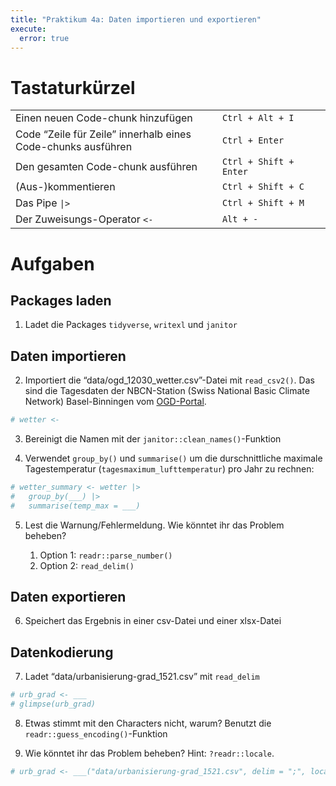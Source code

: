 ```yaml
---
title: "Praktikum 4a: Daten importieren und exportieren"
execute: 
  error: true
---
```


# Tastaturkürzel

|  |  |
|-----------------------------------------------|-------------------------|
| Einen neuen Code-chunk hinzufügen | `Ctrl + Alt + I` |
| Code "Zeile für Zeile" innerhalb eines Code-chunks ausführen | `Ctrl + Enter` |
| Den gesamten Code-chunk ausführen | `Ctrl + Shift + Enter` |
| (Aus-)kommentieren | `Ctrl + Shift + C` |
| Das Pipe `|>` | `Ctrl + Shift + M` |
| Der Zuweisungs-Operator `<-` | `Alt + -` |

# Aufgaben

## Packages laden

1.  Ladet die Packages `tidyverse`, `writexl` und `janitor`

## Daten importieren

2.  Importiert die "data/ogd_12030_wetter.csv"-Datei mit `read_csv2()`. Das sind die Tagesdaten der NBCN-Station (Swiss National Basic Climate Network) Basel-Binningen vom [OGD-Portal](https://data.bl.ch/explore/dataset/12030/table/?disjunctive.jahr&sort=date&q.timerange.date=date:%5B1900-01-01+TO+2024-12-31%5D).

```r
# wetter <- 
```

3.  Bereinigt die Namen mit der `janitor::clean_names()`-Funktion

4.  Verwendet `group_by()` und `summarise()` um die durschnittliche maximale Tagestemperatur (`tagesmaximum_lufttemperatur`) pro Jahr zu rechnen:

```r
# wetter_summary <- wetter |>
#   group_by(___) |>
#   summarise(temp_max = ___)
```

5.  Lest die Warnung/Fehlermeldung. Wie könntet ihr das Problem beheben?

    1.  Option 1: `readr::parse_number()`
    2.  Option 2: `read_delim()`

## Daten exportieren

6.  Speichert das Ergebnis in einer csv-Datei und einer xlsx-Datei

## Datenkodierung

7.  Ladet "data/urbanisierung-grad_1521.csv" mit `read_delim`

```r
# urb_grad <- ___
# glimpse(urb_grad)
```

8.  Etwas stimmt mit den Characters nicht, warum? Benutzt die `readr::guess_encoding()`-Funktion

9.  Wie könntet ihr das Problem beheben? Hint: `?readr::locale`.

```r
# urb_grad <- ___("data/urbanisierung-grad_1521.csv", delim = ";", locale = locale(encoding = ___))
```
